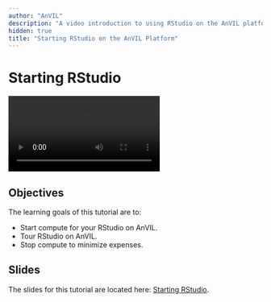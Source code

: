 ```yaml
---
author: "AnVIL"
description: "A video introduction to using RStudio on the AnVIL platform."
hidden: true
title: "Starting RStudio on the AnVIL Platform"
---
```


# Starting RStudio

<Video
  src="https://www.youtube.com/embed/cdkNbdhxUPc"
  title="Starting RStudio on the AnVIL Platform"
/>

## Objectives

The learning goals of this tutorial are to:

- Start compute for your RStudio on AnVIL.
- Tour RStudio on AnVIL.
- Stop compute to minimize expenses.

## Slides

The slides for this tutorial are located here: [Starting RStudio](https://docs.google.com/presentation/d/1eypYLLqD11-NwHLs4adGpcuSB07dYEJfAaALSMvgzqw/edit#slide=id.p).
